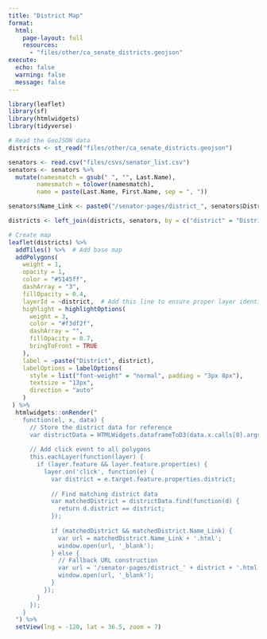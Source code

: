 ```yaml
---
title: "District Map"
format: 
  html:
    page-layout: full
    resources:
      - "files/other/ca_senate_districts.geojson"
execute:
  echo: false
  warning: false
  message: false
---
```


```r

library(leaflet)
library(sf)
library(htmlwidgets)
library(tidyverse)

# Read the GeoJSON data
districts <- st_read("files/other/ca_senate_districts.geojson")

senators <- read.csv("files/csvs/senator_list.csv")
senators <- senators %>%
  mutate(namesmatch = gsub(" ", "", Last.Name),
        namesmatch = tolower(namesmatch),
        name = paste(Last.Name, First.Name, sep = ", "))

senators$Name_Link <- paste0("/senator-pages/district_", senators$District)

districts <- left_join(districts, senators, by = c("district" = "District"))

# Create map
leaflet(districts) %>%
  addTiles() %>%  # Add base map
  addPolygons(
    weight = 1,
    opacity = 1,
    color = "#5145ff",
    dashArray = "3",
    fillOpacity = 0.4,
    layerId = ~district,  # Add this line to ensure proper layer identification
    highlight = highlightOptions(
      weight = 3,
      color = "#f3df2f",
      dashArray = "",
      fillOpacity = 0.7,
      bringToFront = TRUE
    ),
    label = ~paste("District", district),  
    labelOptions = labelOptions(
      style = list("font-weight" = "normal", padding = "3px 8px"),
      textsize = "13px",
      direction = "auto"
    )
 ) %>%
  htmlwidgets::onRender("
    function(el, x, data) {
      // Store the district data for reference
      var districtData = HTMLWidgets.dataframeToD3(data.x.calls[0].args[0]);
      
      // Add click event to all polygons
      this.eachLayer(function(layer) {
        if (layer.feature && layer.feature.properties) {
          layer.on('click', function(e) {
            var district = e.target.feature.properties.district;
            
            // Find matching district data
            var matchedDistrict = districtData.find(function(d) {
              return d.district == district;
            });
            
            if (matchedDistrict && matchedDistrict.Name_Link) {
              var url = matchedDistrict.Name_Link + '.html';
              window.open(url, '_blank');
            } else {
              // Fallback URL construction
              var url = '/senator-pages/district_' + district + '.html';
              window.open(url, '_blank');
            }
          });
        }
      });
    }
  ") %>%
  setView(lng = -120, lat = 36.5, zoom = 7) 
```

